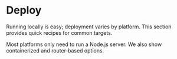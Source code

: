 # Deploy

Running locally is easy; deployment varies by platform. This section provides
quick recipes for common targets.

Most platforms only need to run a Node.js server. We also show containerized
and router‑based options.
